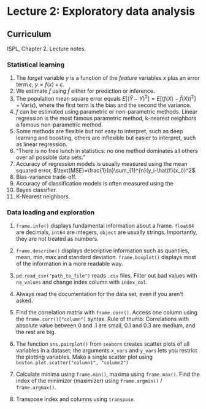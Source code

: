 # Lecture 2: Exploratory data analysis

## Curriculum

ISPL, Chapter 2.
Lecture notes.

### Statistical learning
1. The *target* variable $y$ is a function of the *feature* variables $x$ plus an error term $\epsilon$, $y=f(x)+\epsilon$.
2. We estimate $f$ using $\hat{f}$ either for prediction or inference.
3. The population mean square error equals $E[(\hat{Y} - Y)^2]=E[(f(X)-\hat{f}(X))^2]+\text{Var}{(\epsilon)}$, where the first term is the bias and the second the variance.
4. $f$ can be estimated using parametric or non-parametric methods. Linear regression is the most famous parametric method, k-nearest neighbors a famous non-parametric method.
5. Some methods are flexible but not easy to interpret, such as deep learning and boosting, others are inflexible but easier to interpret, such as linear regression.
6. "There is no free lunch in statistics: no one method dominates all others over all possible data sets."
6. Accuracy of regression models is usually measured using the mean squared error, $\text{MSE}=\frac{1}{n}\sum_{1}^{n}(y_i-\hat{f}(x_i))^2$.
7. Bias-variance trade-off.
8. Accuracy of classification models is often measured using the 
9. Bayes classifier.
10. K-Nearest neighbors.

### Data loading and exploration

1. `frame.info()` displays fundamental information about a frame. `float64` are decimals, `int64` are integers, `object` are usually strings. Importantly, they are not treated as numbers. 
2. `frame.describe()` displays descriptive information such as quantiles, mean, min, max and standard deviation. `frame.boxplot()` displays most of the information in a more readable way.
3. `pd.read_csv("path_to_file")` reads `.csv` files. Filter out bad values with `na_values` and change index column with `index_col`.
6. Always read the documentation for the data set, even if you aren't asked.
7. Find the correlation matrix with `frame.corr()`. Access one column using the `frame.corr()["column"]` syntax. Rule of thumb: Correlations with absolute value between $0$ and $.1$ are small, $0.1$ and $0.3$ are medium, and the rest are big.
9. The function `sns.pairplot()` from `seaborn` creates scatter plots of all variables in a dataset; the arguments `x_vars` and `y_vars` lets you restrict the plotting variables. Make a single scatter plot using `boston.plot.scatter("column1", "column2")`

5. Calculate minima using `frame.min()`, maxima using `frame.max()`. Find the index of the minimizer (maximizer) using `frame.argmin()` / `frame.argmax()`.
6. Transpose index and columns using `transpose`.